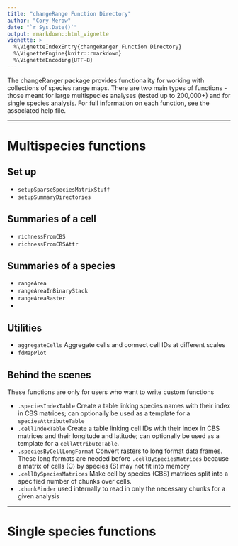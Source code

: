 ```yaml
---
title: "changeRange Function Directory"
author: "Cory Merow"
date: "`r Sys.Date()`"
output: rmarkdown::html_vignette
vignette: >
  %\VignetteIndexEntry{changeRanger Function Directory}
  %\VignetteEngine{knitr::rmarkdown}
  %\VignetteEncoding{UTF-8}
---
```



The changeRanger package provides functionality for working with collections of species range maps. There are two main types of functions - those meant for large multispecies analyses (tested up to 200,000+) and for single species analysis. For full information on each function, see the associated help file.

----------------------------------------------------------------------------

# Multispecies functions

## Set up

* `setupSparseSpeciesMatrixStuff`
* `setupSummaryDirectories`

## Summaries of a cell 

* `richnessFromCBS`
* `richnessFromCBSAttr`

## Summaries of a species

* `rangeArea`
* `rangeAreaInBinaryStack`
* `rangeAreaRaster`
* 

## Utilities

* `aggregateCells` Aggregate cells and connect cell IDs at different scales
* `fdMapPlot` 

## Behind the scenes

These functions are only for users who want to write custom functions 

* `.speciesIndexTable` Create a table linking species names with their index in CBS matrices; can optionally be used as a template for a	`speciesAttributeTable`
* `.cellIndexTable` Create a table linking cell IDs with their index in CBS matrices and their longitude and latitude; can optionally be used as a template for a	`cellAttributeTable`.
* `.speciesByCellLongFormat` Convert rasters to long format data frames. These long formats are needed before `.cellBySpeciesMatrices` because a matrix of cells (C) by species (S) may not fit into memory 
* `.cellBySpeciesMatrices` Make cell by species (CBS) matrices split into a specified number of chunks over cells.
* `.chunkFinder` used internally to read in only the necessary chunks for a given analysis

---------------------------------------------------------------------------
# Single species functions







